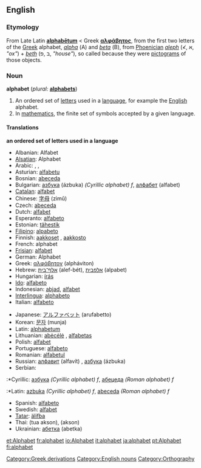 {{wikipedia}}
==English==

===Etymology===
From Late Latin '''[[alphabetum|alphabētum]]''' < Greek '''[[αλφάβητος]]''', from the first two letters of the [[Greek]] alphabet, ''[[alpha]]'' (Α) and ''[[beta]]'' (Β), from [[Phoenician]] ''[[aleph]]'' (≮, א, ''"ox"'') + ''[[beth]]'' (ב ,פ, ''"house"''), so called because they were [[pictogram]]s of those objects.

===Noun===
'''alphabet'''  (''plural:'' '''[[alphabets]]''')

# An ordered set of [[letter]]s used in a [[language]], for example the [[English]] alphabet.
# In [[mathematics]], the finite set of symbols accepted by a given language.

====Translations====
'''an ordered set of letters used in a language'''
{{top}}
*Albanian: Alfabet
*[[Alsatian]]: Alphabet
*Arabic: {{ARchar|[[حروف الهجاء|حُرُوفُ الهِجَاء]]}} {{IPAchar|(ħurúːf al-hijáː’)}}, {{ARchar|[[ابجد|أبْجَد]]}} {{IPAchar|(’ábʤad)}}, {{ARchar|[[الألفباء|الألِفْبَاء]]}} {{IPAchar|(al-’alifbáː’)}}
*Asturian: [[alfabetu]]
*Bosnian: [[abeceda]]
*Bulgarian: [[азбука]] (ázbuka) ''(Cyrillic alphabet) f'', [[алфабет]] (alfabet)
*[[Catalan]]: [[alfabet]]
*Chinese: [[字母]] (zìmǔ)
*Czech: [[abeceda]]
*Dutch: [[alfabet]]
*Esperanto: [[alfabeto]]
*Estonian: [[tähestik]]
*[[Filipino]]: [[alpabeto]]
*Finnish: [[aakkoset]] {{p}}, [[aakkosto]]
*French: alphabet {{m}}
*[[Frisian]]: [[alfabet]]
*German: Alphabet {{n}}
*Greek: [[αλφάβητον]] (alpháviton) {{n}}
*Hebrew: [[אלף־בית]] (alef-bét), [[אלפבית]] (alpabet)
*Hungarian: [[írás]]
*[[Ido]]: [[alfabeto]]
*Indonesian: [[abjad]], [[alfabet]]
*[[Interlingua]]: [[alphabeto]]
*Italian: [[alfabeto]] {{m}}
{{mid}}
*Japanese: [[アルファベット]] (arufabetto)
*Korean: [[문자]] (munja)
*Latin: [[alphabetum]] {{n}}
*Lithuanian: [[abėcėlė]] {{f}}, [[alfabetas]] {{m}}
*Polish: [[alfabet]] {{m}}
*Portuguese: [[alfabeto]] {{m}}
*Romanian: [[alfabetul]]
*Russian: [[алфавит]] (alfavít) {{m}}, [[азбука]] (ázbuka) {{f}}
*Serbian:
:*Cyrillic: [[азбука]] ''(Cyrillic alphabet) f'', [[абецеда]] ''(Roman alphabet) f''
:*Latin: [[azbuka]] ''(Cyrillic alphabet) f'', [[abeceda]] ''(Roman alphabet) f''
*Spanish: [[alfabeto]] {{m}}
*Swedish: [[alfabet]]
*[[Tatar]]: [[älifba]]
*Thai: {{THchar|[[ตัวอักษร]]}} (tua akson), {{THchar|[[อักษร]]}} (akson)
*Ukrainian: [[абетка]] (abetka) {{f}}
{{bottom}}

[[Category:Greek derivations]]
[[Category:English nouns]]
[[Category:Orthography]]

[[et:Alphabet]]
[[fr:alphabet]]
[[io:Alphabet]]
[[it:alphabet]]
[[ja:alphabet]]
[[pt:Alphabet]]
[[fi:alphabet]]
